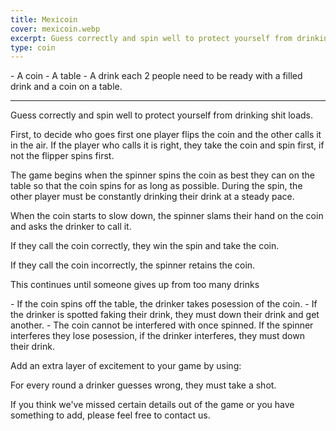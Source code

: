```yaml
---
title: Mexicoin
cover: mexicoin.webp
excerpt: Guess correctly and spin well to protect yourself from drinking shit loads.
type: coin
---
```


<GameHero
  cover="/BeerGoggleGames/images/mexicoin.webp"
  alt="Mexicoin"
/>

<GameSection title="Equipment" icon="/BeerGoggleGames/images/liquor.webp">
-   A coin
-   A table
-   A drink each
</GameSection>

<GameSection title="Setup" icon="/BeerGoggleGames/images/settings.webp">
2 people need to be ready with a filled drink and a coin on a table.

* * *
</GameSection>

<GameSection title="Aim of the Game" icon="/BeerGoggleGames/images/target.webp">
<p>Guess correctly and spin well to protect yourself from drinking shit loads.</p>
</GameSection>

<GameSection title="How to Play" icon="/BeerGoggleGames/images/question.webp">
First, to decide who goes first one player flips the coin and the other calls it in the air. If the player who calls it is right, they take the coin and spin first, if not the flipper spins first.

The game begins when the spinner spins the coin as best they can on the table so that the coin spins for as long as possible. During the spin, the other player must be constantly drinking their drink at a steady pace.

When the coin starts to slow down, the spinner slams their hand on the coin and asks the drinker to call it.

If they call the coin correctly, they win the spin and take the coin.

If they call the coin incorrectly, the spinner retains the coin.

This continues until someone gives up from too many drinks
</GameSection>

<GameSection title="Rules" icon="/BeerGoggleGames/images/rules.webp">
-   If the coin spins off the table, the drinker takes posession of the coin.
-   If the drinker is spotted faking their drink, they must down their drink and get another.
-   The coin cannot be interfered with once spinned. If the spinner interferes they lose posession, if the drinker interferes, they must down their drink.
</GameSection>

<GameSection title="Special Edition" icon="/BeerGoggleGames/images/special.webp">
<p>Add an extra layer of excitement to your game by using:</p>
</GameSection>

<GameSection title="**Get fucked**" icon="/BeerGoggleGames/images/question.webp">
<p>For every round a drinker guesses wrong, they must take a shot.</p>
</GameSection>

<ShareButtons title="Mexicoin" />

<FeedbackCard>
<p>If you think we've missed certain details out of the game or you have something to add, please feel free to contact us.</p>
</FeedbackCard>
